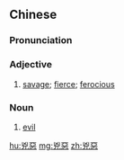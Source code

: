 {{also|凶惡|凶恶}}
==Chinese==
{{zh-forms|s=凶恶|t2=凶惡}}

===Pronunciation===
{{zh-pron
|m=xiōng'è
|c=hung1 ok3
|h=pfs=hiûng-ok
|mn=hiong-ok
|cat=a,n
}}

===Adjective===
{{zh-adj}}

# [[savage]]; [[fierce]]; [[ferocious]]

===Noun===
{{zh-noun}}

# [[evil]]
#: {{zh-x|不 叫 我們 遇見 試探；救 我們 脫離 '''凶惡{è}'''。|And lead us not into temptation, but deliver us from '''evil'''.|ref={{w2|zh|和合本|新標點和合本}} ([[w:Chinese Union Version|Chinese Union Version with New Punctuation]]), {{lang|zh|馬太福音}} (Matthew) 6:13a}}

[[hu:兇惡]]
[[mg:兇惡]]
[[zh:兇惡]]